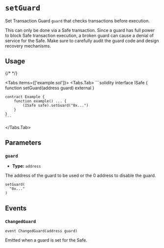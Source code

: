 
# `setGuard`

Set Transaction Guard `guard` that checks transactions before execution.

<Callout type='warning'>This can only be done via a Safe transaction.</Callout>
<Callout type='error' emoji='🚨'>
  Since a guard has full power to block Safe transaction execution, a broken
  guard can cause a denial of service for the Safe. Make sure to carefully audit
  the guard code and design recovery mechanisms.
</Callout>

## Usage

{/* <!-- vale off --> */}

<Tabs items={['example.sol']}>
  <Tabs.Tab>
    ```solidity
    interface ISafe {
        function setGuard(address guard) external
    }

    contract Example {
        function example() ... {
            (ISafe safe).setGuard("0x...")
        }
    }
    ```

  </Tabs.Tab>
</Tabs>

## Parameters

### `guard`

- **Type:** `address`

The address of the guard to be used or the 0 address to disable the guard.

```solidity focus=2
setGuard(
  "0x..."
)
```

## Events

### `ChangedGuard`

```solidity
event ChangedGuard(address guard)

```

Emitted when a guard is set for the Safe.
